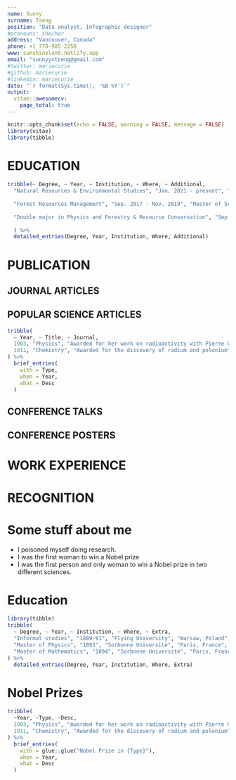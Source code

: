 ```yaml
---
name: Sunny
surname: Tseng
position: "Data analyst, Infographic designer"
#pronouns: she/her
address: "Vancouver, Canada"
phone: +1 778-985-2258
www: sunshineland.netlify.app
email: "sunnyyctseng@gmail.com"
#twitter: mariecurie
#github: mariecurie
#linkedin: mariecurie
date: "`r format(Sys.time(), '%B %Y')`"
output:
  vitae::awesomecv:
    page_total: true
---
```


```r
knitr::opts_chunk$set(echo = FALSE, warning = FALSE, message = FALSE)
library(vitae)
library(tibble)
```




# EDUCATION

```r
tribble(~ Degree, ~ Year, ~ Institution, ~ Where, ~ Additional,
  "Natural Resources & Environmental Studies", "Jan. 2021 - present", "Ph.D, University of Northern British Columbia", "Prince George, Canada", list("Supervisory committee: Ken A. Otter, Heather Bryan, Joseph Shea, and Dexter Hodder", "Thesis: Broad-scaled avian biodiversity assessment with passive acoustic monitoring"),
  
  "Forest Resources Management", "Sep. 2017 - Nov. 2019", "Master of Science, University of British Columbia", "Vancouver, Canada", list("Supervisory committee: Bianca N.I. Eskelson, Kathy Martin, and Nicholas C. Coops", "Thesis: Innovative and conventional modelling for avian acoustic and fire severity analyses"),
  
  "Double major in Physics and Forestry & Resource Conservation", "Sep. 2012 - Jun. 2017", "Bachelor of Science, National Taiwan University", "Taipei, Taiwan", list("Supervisor: Shi-Wei Chu", "Thesis: High spatio-temporal-resolution detection of chlorophyll fluorescence dynamics from a single chloroplast", "Forestry GPA: 3.96/4.0; Physics GPA: 3.40/4.0; Cumulative GPA: 3.65/4.0")
  
  ) %>%
  detailed_entries(Degree, Year, Institution, Where, Additional)
```

# PUBLICATION

## JOURNAL ARTICLES

## POPULAR SCIENCE ARTICLES

```r
tribble(
  ~ Year, ~ Title, ~ Journal,
  1903, "Physics", "Awarded for her work on radioactivity with Pierre Curie and Henri Becquerel",
  1911, "Chemistry", "Awarded for the discovery of radium and polonium"
) %>%
  brief_entries(
    with = Type,
    when = Year,
    what = Desc
  )
```

## CONFERENCE TALKS

## CONFERENCE POSTERS



# WORK EXPERIENCE

# RECOGNITION


\newpage

# Some stuff about me

 * I poisoned myself doing research.
 * I was the first woman to win a Nobel prize
 * I was the first person and only woman to win a Nobel prize in two different sciences.

# Education

```r
library(tibble)
tribble(
  ~ Degree, ~ Year, ~ Institution, ~ Where, ~ Extra, 
  "Informal studies", "1889-91", "Flying University", "Warsaw, Poland", "bla",
  "Master of Physics", "1893", "Sorbonne Université", "Paris, France", "bla1",
  "Master of Mathematics", "1894", "Sorbonne Université", "Paris, France", "bla2",
) %>%
  detailed_entries(Degree, Year, Institution, Where, Extra)
```

# Nobel Prizes

```r
tribble(
  ~Year, ~Type, ~Desc,
  1903, "Physics", "Awarded for her work on radioactivity with Pierre Curie and Henri Becquerel",
  1911, "Chemistry", "Awarded for the discovery of radium and polonium"
) %>%
  brief_entries(
    with = glue::glue("Nobel Prize in {Type}"),
    when = Year,
    what = Desc
  )
```


